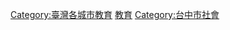 {{catmore|台中市}}
{{臺灣行政區劃分類導航|教育}}
[[Category:臺灣各城市教育|Category:臺灣各城市教育]]
[[Category:臺中市|教育]]
[[Category:台中市社會|Category:台中市社會]]